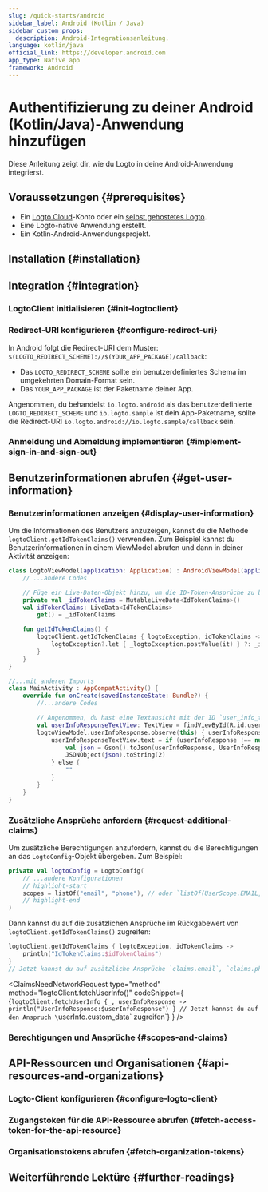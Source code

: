 ```yaml
---
slug: /quick-starts/android
sidebar_label: Android (Kotlin / Java)
sidebar_custom_props:
  description: Android-Integrationsanleitung.
language: kotlin/java
official_link: https://developer.android.com
app_type: Native app
framework: Android
---
```





# Authentifizierung zu deiner Android (Kotlin/Java)-Anwendung hinzufügen

Diese Anleitung zeigt dir, wie du Logto in deine Android-Anwendung integrierst.

<AndroidGuideTip />

## Voraussetzungen \{#prerequisites}

- Ein [Logto Cloud](https://cloud.logto.io)-Konto oder ein [selbst gehostetes Logto](/introduction/set-up-logto-oss).
- Eine Logto-native Anwendung erstellt.
- Ein Kotlin-Android-Anwendungsprojekt.

## Installation \{#installation}

<Installation />

## Integration \{#integration}

### LogtoClient initialisieren \{#init-logtoclient}

<InitLogtoClient />

### Redirect-URI konfigurieren \{#configure-redirect-uri}

<SignInFlowSummary />

<ConfigureRedirectUri
  figureSrc={redirectUriFigure}
  redirectUri="io.logto.android://io.logto.sample/callback"
/>

In Android folgt die Redirect-URI dem Muster: `$(LOGTO_REDIRECT_SCHEME)://$(YOUR_APP_PACKAGE)/callback`:

- Das `LOGTO_REDIRECT_SCHEME` sollte ein benutzerdefiniertes Schema im umgekehrten Domain-Format sein.
- Das `YOUR_APP_PACKAGE` ist der Paketname deiner App.

Angenommen, du behandelst `io.logto.android` als das benutzerdefinierte `LOGTO_REDIRECT_SCHEME` und `io.logto.sample` ist dein App-Paketname, sollte die Redirect-URI `io.logto.android://io.logto.sample/callback` sein.

### Anmeldung und Abmeldung implementieren \{#implement-sign-in-and-sign-out}

<ImplementSignInAndSignOut />

<Checkpoint />

## Benutzerinformationen abrufen \{#get-user-information}

### Benutzerinformationen anzeigen \{#display-user-information}

Um die Informationen des Benutzers anzuzeigen, kannst du die Methode `logtoClient.getIdTokenClaims()` verwenden. Zum Beispiel kannst du Benutzerinformationen in einem ViewModel abrufen und dann in deiner Aktivität anzeigen:

```kotlin title="LogtoModelView.kt"
class LogtoViewModel(application: Application) : AndroidViewModel(application) {
    // ...andere Codes

    // Füge ein Live-Daten-Objekt hinzu, um die ID-Token-Ansprüche zu beobachten
    private val _idTokenClaims = MutableLiveData<IdTokenClaims>()
    val idTokenClaims: LiveData<IdTokenClaims>
        get() = _idTokenClaims

    fun getIdTokenClaims() {
        logtoClient.getIdTokenClaims { logtoException, idTokenClaims ->
            logtoException?.let { _logtoException.postValue(it) } ?: _idTokenClaims.postValue(idTokenClaims)
        }
    }
}
```

```kotlin title="MainActivity.kt"
//...mit anderen Imports
class MainActivity : AppCompatActivity() {
    override fun onCreate(savedInstanceState: Bundle?) {
        //...andere Codes

        // Angenommen, du hast eine Textansicht mit der ID `user_info_text_view` in deinem Layout
        val userInfoResponseTextView: TextView = findViewById(R.id.user_info_text_view)
        logtoViewModel.userInfoResponse.observe(this) { userInfoResponse ->
            userInfoResponseTextView.text = if (userInfoResponse !== null) {
                val json = Gson().toJson(userInfoResponse, UserInfoResponse::class.java)
                JSONObject(json).toString(2)
            } else {
                ""
            }
        }
    }
}
```

### Zusätzliche Ansprüche anfordern \{#request-additional-claims}

<FindUserInfoMissing method="logtoClient.getIdTokenClaims()" />

<ScopesAndClaimsIntroduction />

Um zusätzliche Berechtigungen anzufordern, kannst du die Berechtigungen an das `LogtoConfig`-Objekt übergeben. Zum Beispiel:

```kotlin title="LogtoViewModel.kt"
private val logtoConfig = LogtoConfig(
    // ...andere Konfigurationen
    // highlight-start
    scopes = listOf("email", "phone"), // oder `listOf(UserScope.EMAIL, UserScope.PHONE)`
    // highlight-end
)
```

Dann kannst du auf die zusätzlichen Ansprüche im Rückgabewert von `logtoClient.getIdTokenClaims()` zugreifen:

```kotlin
logtoClient.getIdTokenClaims { logtoException, idTokenClaims ->
    println("IdTokenClaims:$idTokenClaims")
}
// Jetzt kannst du auf zusätzliche Ansprüche `claims.email`, `claims.phone`, etc. zugreifen.
```

<ClaimsNeedNetworkRequest
  type="method"
  method="logtoClient.fetchUserInfo()"
  codeSnippet={
    <CodeBlock
      language="kotlin"
      title="LogtoViewModel.kt"
    >{`logtoClient.fetchUserInfo {_, userInfoResponse ->
    println("UserInfoResponse:$userInfoResponse")
}
// Jetzt kannst du auf den Anspruch \`userInfo.custom_data\` zugreifen`}</CodeBlock>
  }
/>

### Berechtigungen und Ansprüche \{#scopes-and-claims}

<ScopesAndClaims />

## API-Ressourcen und Organisationen \{#api-resources-and-organizations}

<ApiResourcesDescription />

### Logto-Client konfigurieren \{#configure-logto-client}

<ConfigApiResources />

### Zugangstoken für die API-Ressource abrufen \{#fetch-access-token-for-the-api-resource}

<FetchAccessTokenForApiResources />

### Organisationstokens abrufen \{#fetch-organization-tokens}

<FetchOrganizationTokenForUser />

## Weiterführende Lektüre \{#further-readings}

<FurtherReadings />
